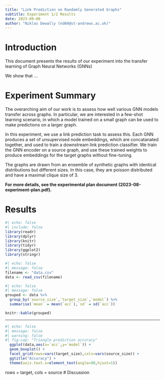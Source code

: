 ```yaml
---
title: "Link Prediction on Randomly Generated Graphs"
subtitle: Experiment 1/2 Results
date: 2023-09-08
author: "Niklas Dewally (nd60@st-andrews.ac.uk)"
---
```


# Introduction

This document presents the results of our experiment into the transfer learning
of Graph Neural Networks (GNNs) 

We show that ...

# Experiment Summary

The overarching aim of our work is to assess how well various GNN models
transfer across graphs. In particular, we are interested in a few-shot learning
scenario, in which a model trained on a small graph can be used to make
predictions on a larger graph.

In this experiment, we use a link prediction task to assess this. Each GNN
produces a set of unsupervised node embeddings, which are concatanated
together, and used to train a downstream link prediction classifier. We train
the GNN encoder on a source graph, and use these trained weights to produce
embeddings for the target graphs without fine-tuning.

The graphs are drawn from an ensemble of synthetic graphs with identical
distributions but different sizes. In this case, they are poisson distributed
and have a maximal clique size of 3.

**For more details, see the experimental plan document (2023-08-experiment-plan.pdf).**

# Results

```r
#| echo: false
#| include: false
library(readr)
library(dplyr)
library(knitr)
library(tidyr)
library(ggplot2)
library(stringr)
```

```r
#| echo: false
#| message: false
filename <- "data.csv"
data <- read_csv(filename)
```

```r
#| echo: false
#| message: false
grouped <- data %>% 
  group_by(`source_size`,`target_size`,`model`) %>% 
  summarise(`mean` = mean(`acc`),`sd` = sd(`acc`))

knitr::kable(grouped)
```
* * * 

```r
#| echo: false
#| message: false
#| warning: false
#| fig-cap: "Triangle prediction accuracy"
  ggplot(data,aes(x=`acc`,y=`model`)) +
  geom_boxplot() + 
  facet_grid(rows=vars(target_size),cols=vars(source_size)) + 
  ggtitle("Accuracy") +
  theme(axis.text.x=element_text(angle=90,hjust=1))
```

rows = target, cols = source
\newpage
# Discussion


